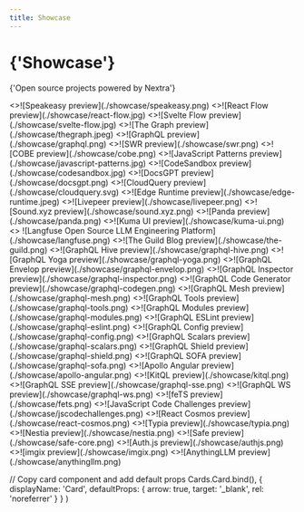 ```yaml
---
title: Showcase
---
```



<h1 className="mb-4 mt-10 text-center text-[2.5rem] font-bold tracking-tight">
  {'Showcase'}
</h1>

<p className="mb-16 text-center text-lg text-gray-500 dark:text-gray-400">
  {'Open source projects powered by Nextra'}
</p>

<Cards>
  <Card title="Speakeasy" href="https://speakeasyapi.dev/docs">
    <>![Speakeasy preview](./showcase/speakeasy.png)</>
  </Card>
  <Card title="React Flow" href="https://reactflow.dev">
    <>![React Flow preview](./showcase/react-flow.jpg)</>
  </Card>
  <Card title="Svelte Flow" href="https://svelteflow.dev">
    <>![Svelte Flow preview](./showcase/svelte-flow.jpg)</>
  </Card>
  <Card title="The Graph" href="https://thegraph.com/docs/en">
    <>![The Graph preview](./showcase/thegraph.jpeg)</>
  </Card>
  <Card title="GraphQL" href="https://graphql.org">
    <>![GraphQL preview](./showcase/graphql.png)</>
  </Card>
  <Card title="SWR" href="https://swr.vercel.app">
    <>![SWR preview](./showcase/swr.png)</>
  </Card>
  <Card title="COBE" href="https://cobe.vercel.app">
    <>![COBE preview](./showcase/cobe.png)</>
  </Card>
  <Card
    title="JavaScript Patterns"
    href="https://javascriptpatterns.vercel.app"
  >
    <>![JavaScript Patterns preview](./showcase/javascript-patterns.jpg)</>
  </Card>
  <Card
    title="CodeSandbox"
    href="https://codesandbox.io/docs/learn/introduction/overview"
  >
    <>![CodeSandbox preview](./showcase/codesandbox.jpg)</>
  </Card>
  <Card title="DocsGPT" href="https://docs.docsgpt.co.uk">
    <>![DocsGPT preview](./showcase/docsgpt.png)</>
  </Card>
  <Card title="CloudQuery" href="https://cloudquery.io">
    <>![CloudQuery preview](./showcase/cloudquery.svg)</>
  </Card>
  <Card title="Edge Runtime" href="https://edge-runtime.vercel.app">
    <>![Edge Runtime preview](./showcase/edge-runtime.jpeg)</>
  </Card>
  <Card title="Livepeer" href="https://docs.livepeer.org/guides/overview">
    <>![Livepeer preview](./showcase/livepeer.png)</>
  </Card>
  <Card title="Sound.xyz" href="https://docs.sound.xyz">
    <>![Sound.xyz preview](./showcase/sound.xyz.png)</>
  </Card>
  <Card title="Panda" href="https://panda-css.com">
    <>![Panda preview](./showcase/panda.png)</>
  </Card>
  <Card title="Kuma UI" href="https://kuma-ui.com">
    <>![Kuma UI preview](./showcase/kuma-ui.png)</>
  </Card>
  <Card title="Langfuse" href="https://langfuse.com">
    <>
      ![Langfuse Open Source LLM Engineering Platform](./showcase/langfuse.png)
    </>
  </Card>
  <Card title="The Guild Blog" href="https://the-guild.dev">
    <>![The Guild Blog preview](./showcase/the-guild.png)</>
  </Card>
  <Card title="GraphQL Hive" href="https://the-guild.dev/graphql/hive">
    <>![GraphQL Hive preview](./showcase/graphql-hive.png)</>
  </Card>
  <Card title="GraphQL Yoga" href="https://the-guild.dev/graphql/yoga-server">
    <>![GraphQL Yoga preview](./showcase/graphql-yoga.png)</>
  </Card>
  <Card title="GraphQL Envelop" href="https://the-guild.dev/graphql/envelop">
    <>![GraphQL Envelop preview](./showcase/graphql-envelop.png)</>
  </Card>
  <Card
    title="GraphQL Inspector"
    href="https://the-guild.dev/graphql/inspector"
  >
    <>![GraphQL Inspector preview](./showcase/graphql-inspector.png)</>
  </Card>
  <Card
    title="GraphQL Code Generator"
    href="https://the-guild.dev/graphql/codegen"
  >
    <>![GraphQL Code Generator preview](./showcase/graphql-codegen.png)</>
  </Card>
  <Card title="GraphQL Mesh" href="https://the-guild.dev/graphql/mesh">
    <>![GraphQL Mesh preview](./showcase/graphql-mesh.png)</>
  </Card>
  <Card title="GraphQL Tools" href="https://the-guild.dev/graphql/tools">
    <>![GraphQL Tools preview](./showcase/graphql-tools.png)</>
  </Card>
  <Card title="GraphQL Modules" href="https://the-guild.dev/graphql/modules">
    <>![GraphQL Modules preview](./showcase/graphql-modules.png)</>
  </Card>
  <Card title="GraphQL ESLint" href="https://the-guild.dev/graphql/eslint">
    <>![GraphQL ESLint preview](./showcase/graphql-eslint.png)</>
  </Card>
  <Card title="GraphQL Config" href="https://the-guild.dev/graphql/config">
    <>![GraphQL Config preview](./showcase/graphql-config.png)</>
  </Card>
  <Card title="GraphQL Scalars" href="https://the-guild.dev/graphql/scalars">
    <>![GraphQL Scalars preview](./showcase/graphql-scalars.png)</>
  </Card>
  <Card title="GraphQL Shield" href="https://the-guild.dev/graphql/shield">
    <>![GraphQL Shield preview](./showcase/graphql-shield.png)</>
  </Card>
  <Card title="GraphQL SOFA" href="https://the-guild.dev/graphql/sofa-api">
    <>![GraphQL SOFA preview](./showcase/graphql-sofa.png)</>
  </Card>
  <Card
    title="Apollo Angular"
    href="https://the-guild.dev/graphql/apollo-angular"
  >
    <>![Apollo Angular preview](./showcase/apollo-angular.png)</>
  </Card>
  <Card title="KitQL" href="https://kitql.dev">
    <>![KitQL preview](./showcase/kitql.png)</>
  </Card>
  <Card title="GraphQL SSE" href="https://the-guild.dev/graphql/sse">
    <>![GraphQL SSE preview](./showcase/graphql-sse.png)</>
  </Card>
  <Card title="GraphQL WS" href="https://the-guild.dev/graphql/ws">
    <>![GraphQL WS preview](./showcase/graphql-ws.png)</>
  </Card>
  <Card title="feTS" href="https://the-guild.dev/openapi/fets">
    <>![feTS preview](./showcase/fets.png)</>
  </Card>
  <Card
    title="JavaScript Code Challenges"
    href="https://jscodechallenges.vercel.app"
  >
    <>![JavaScript Code Challenges preview](./showcase/jscodechallenges.png)</>
  </Card>
  <Card title="React Cosmos" href="https://reactcosmos.org">
    <>![React Cosmos preview](./showcase/react-cosmos.png)</>
  </Card>
  <Card title="Typia" href="https://typia.io">
    <>![Typia preview](./showcase/typia.png)</>
  </Card>
  <Card title="Nestia" href="https://nestia.io">
    <>![Nestia preview](./showcase/nestia.png)</>
  </Card>
  <Card title="Safe" href="https://docs.safe.global">
    <>![Safe preview](./showcase/safe-core.png)</>
  </Card>
  <Card title="Auth.js" href="https://authjs.dev">
    <>![Auth.js preview](./showcase/authjs.png)</>
  </Card>
  <Card title="imgix" href="https://docs.imgix.com">
    <>![imgix preview](./showcase/imgix.png)</>
  </Card>
  <Card title="AnythingLLM" href="https://anythingllm.com/">
    <>![AnythingLLM preview](./showcase/anythingllm.png)</>
  </Card>
</Cards>

  // Copy card component and add default props
  Cards.Card.bind(),
  {
    displayName: 'Card',
    defaultProps: {
      arrow: true,
      target: '_blank',
      rel: 'noreferrer'
    }
  }
)

<style global jsx>{`
  img {
    aspect-ratio: 12/6.3;
    object-fit: cover;
  }
`}</style>
